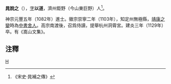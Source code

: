'''晁說之'''（{{bd|1059年||1129年||catIdx=C晁}}），[[表字|字]]'''以道'''，濟州鉅野（今山東巨野）人<ref>《宋史·晁補之傳》</ref>。

神宗元豐五年（1082年）進士。徽宗崇寧二年（1103年），知定州無極縣，[[靖康之變|靖康之變]]時為[[中書舍人|中書舍人]]。高宗南渡後，召爲侍讀，提舉杭州洞霄宮。建炎三年（1129年）卒。有《嵩山文集》。

==注釋==
<div class="references-small">
<references />
</div>

{{宋朝人物小作品}}
{{China-poli-bio-stub}}
[[Category:宋朝政治人物|H]]